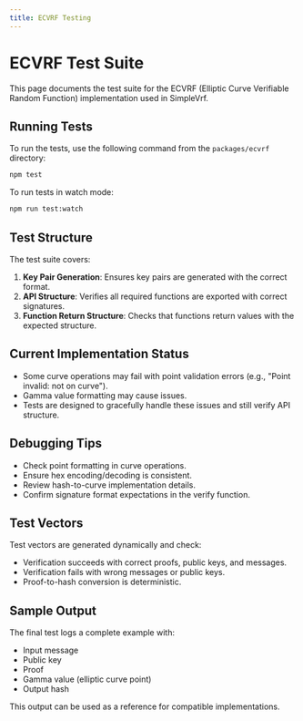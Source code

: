 ```yaml
---
title: ECVRF Testing
---
```


# ECVRF Test Suite

This page documents the test suite for the ECVRF (Elliptic Curve Verifiable Random Function) implementation used in SimpleVrf.

## Running Tests

To run the tests, use the following command from the `packages/ecvrf` directory:

```bash
npm test
```

To run tests in watch mode:

```bash
npm run test:watch
```

## Test Structure

The test suite covers:

1. **Key Pair Generation**: Ensures key pairs are generated with the correct format.
2. **API Structure**: Verifies all required functions are exported with correct signatures.
3. **Function Return Structure**: Checks that functions return values with the expected structure.

## Current Implementation Status

- Some curve operations may fail with point validation errors (e.g., "Point invalid: not on curve").
- Gamma value formatting may cause issues.
- Tests are designed to gracefully handle these issues and still verify API structure.

## Debugging Tips

- Check point formatting in curve operations.
- Ensure hex encoding/decoding is consistent.
- Review hash-to-curve implementation details.
- Confirm signature format expectations in the verify function.

## Test Vectors

Test vectors are generated dynamically and check:

- Verification succeeds with correct proofs, public keys, and messages.
- Verification fails with wrong messages or public keys.
- Proof-to-hash conversion is deterministic.

## Sample Output

The final test logs a complete example with:
- Input message
- Public key
- Proof
- Gamma value (elliptic curve point)
- Output hash

This output can be used as a reference for compatible implementations.
